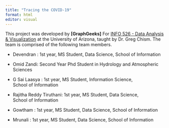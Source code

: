 ```yaml
---
title: "Tracing the COVID-19"
format: html
editor: visual
---
```


This project was developed by **\[GraphGeeks\]** For [INFO 526 - Data Analysis & Visualization](https://datavizaz.org/) at the University of Arizona, taught by Dr. Greg Chism. The team is comprised of the following team members.

-   Devendran : 1st year, MS Student, Data Science, School of Information

-   Omid Zandi: Second Year Phd Student in Hydrology and Atmospheric Sciences

-   G Sai Laasya : 1st year, MS Student, Information Science, School of Information

-   Rajitha Reddy Tiruthani: 1st year, MS Student, Data Science, School of Information

-   Gowtham : 1st year, MS Student, Data Science, School of Information

-   Mrunali : 1st year, MS Student, Data Science, School of Information
